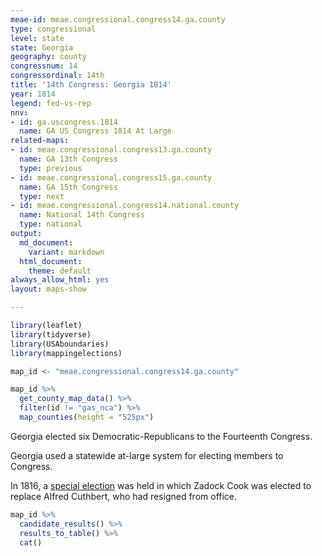 ```yaml
---
meae-id: meae.congressional.congress14.ga.county
type: congressional
level: state
state: Georgia
geography: county
congressnum: 14
congressordinal: 14th
title: '14th Congress: Georgia 1814'
year: 1814
legend: fed-vs-rep
nnv:
- id: ga.uscongress.1814
  name: GA US Congress 1814 At Large
related-maps:
- id: meae.congressional.congress13.ga.county
  name: GA 13th Congress
  type: previous
- id: meae.congressional.congress15.ga.county
  name: GA 15th Congress
  type: next
- id: meae.congressional.congress14.national.county
  name: National 14th Congress
  type: national
output:
  md_document:
    variant: markdown
  html_document:
    theme: default
always_allow_html: yes
layout: maps-show

---
```


```r
library(leaflet)
library(tidyverse)
library(USAboundaries)
library(mappingelections)

map_id <- "meae.congressional.congress14.ga.county"
```

<div class="map">

```r
map_id %>%
  get_county_map_data() %>%
  filter(id != "gas_nca") %>% 
  map_counties(height = "525px")
```

</div>

Georgia elected six Democratic-Republicans to the Fourteenth Congress.

Georgia used a statewide at-large system for electing members to Congress.

In 1816, a [special election](https://elections.lib.tufts.edu/catalog/tufts:ga.specialuscongress.1816) was held in which Zadock Cook was elected to replace Alfred Cuthbert, who had resigned from office.

<div class="results-table">

```r
map_id %>%
  candidate_results() %>%
  results_to_table() %>%
  cat()
```

</div>
